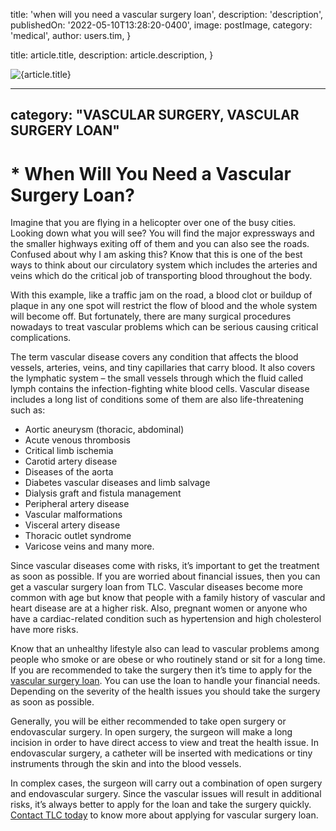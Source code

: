 
  title: 'when will you need a vascular surgery loan',
  description: 'description',
  publishedOn: '2022-05-10T13:28:20-0400',
  image: postImage,
  category: 'medical',
  author: users.tim,
}

  title: article.title,
  description: article.description,
}


<Image src={postImage} alt={article.title} />

---
category: "VASCULAR SURGERY, VASCULAR SURGERY LOAN"
---

# \* When Will You Need a Vascular Surgery Loan?

Imagine that you are flying in a helicopter over one of the busy cities. Looking down what you will see? You will find the major expressways and the smaller highways exiting off of them and you can also see the roads. Confused about why I am asking this? Know that this is one of the best ways to think about our circulatory system which includes the arteries and veins which do the critical job of transporting blood throughout the body.

With this example, like a traffic jam on the road, a blood clot or buildup of plaque in any one spot will restrict the flow of blood and the whole system will become off. But fortunately, there are many surgical procedures nowadays to treat vascular problems which can be serious causing critical complications.

The term vascular disease covers any condition that affects the blood vessels, arteries, veins, and tiny capillaries that carry blood. It also covers the lymphatic system – the small vessels through which the fluid called lymph contains the infection-fighting white blood cells. Vascular disease includes a long list of conditions some of them are also life-threatening such as:

- Aortic aneurysm (thoracic, abdominal)
- Acute venous thrombosis
- Critical limb ischemia
- Carotid artery disease
- Diseases of the aorta
- Diabetes vascular diseases and limb salvage
- Dialysis graft and fistula management
- Peripheral artery disease
- Vascular malformations
- Visceral artery disease
- Thoracic outlet syndrome
- Varicose veins and many more.

Since vascular diseases come with risks, it’s important to get the treatment as soon as possible. If you are worried about financial issues, then you can get a vascular surgery loan from TLC. Vascular diseases become more common with age but know that people with a family history of vascular and heart disease are at a higher risk. Also, pregnant women or anyone who have a cardiac-related condition such as hypertension and high cholesterol have more risks.

Know that an unhealthy lifestyle also can lead to vascular problems among people who smoke or are obese or who routinely stand or sit for a long time. If you are recommended to take the surgery then it’s time to apply for the [vascular surgery loan](https://medical.tlc.com.au/vascular-surgery/). You can use the loan to handle your financial needs. Depending on the severity of the health issues you should take the surgery as soon as possible.

Generally, you will be either recommended to take open surgery or endovascular surgery. In open surgery, the surgeon will make a long incision in order to have direct access to view and treat the health issue. In endovascular surgery, a catheter will be inserted with medications or tiny instruments through the skin and into the blood vessels.

In complex cases, the surgeon will carry out a combination of open surgery and endovascular surgery. Since the vascular issues will result in additional risks, it’s always better to apply for the loan and take the surgery quickly. [Contact TLC today](https://tlc.com.au/contact-us/) to know more about applying for vascular surgery loan.
